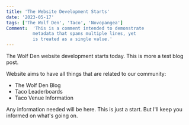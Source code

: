 ```yaml
---
title: 'The Website Development Starts'
date: '2023-05-17'
tags: ['The Wolf Den', 'Taco', 'Novopangea']
Comment:  'This is a comment intended to demonstrate  
          metadata that spans multiple lines, yet  
          is treated as a single value.'
---
```


The Wolf Den website development starts today. This is more a test blog post.

Website aims to have all things that are related to our community:

- The Wolf Den Blog
- Taco Leaderboards
- Taco Venue Information

Any information needed will be here. This is just a start. But I'll keep you informed on what's going on.
